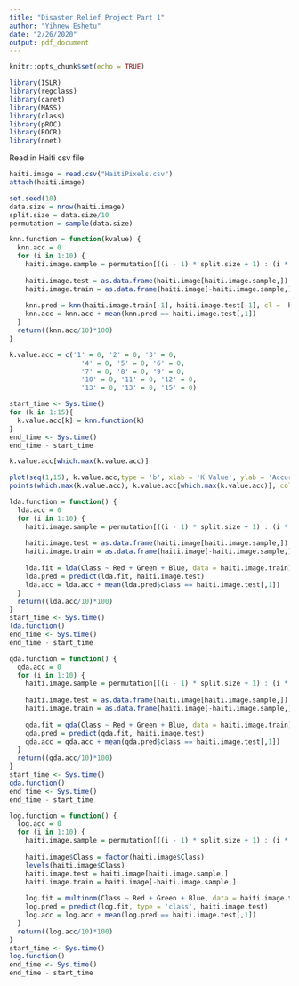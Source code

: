 ```yaml
---
title: "Disaster Relief Project Part 1"
author: "Yihnew Eshetu"
date: "2/26/2020"
output: pdf_document
---
```


```r
knitr::opts_chunk$set(echo = TRUE)
```

```r
library(ISLR)
library(regclass)
library(caret)
library(MASS)
library(class)
library(pROC)
library(ROCR)
library(nnet)
```

Read in Haiti csv file
```r
haiti.image = read.csv("HaitiPixels.csv")
attach(haiti.image)
```

```r
set.seed(10)
data.size = nrow(haiti.image)
split.size = data.size/10
permutation = sample(data.size)
```

```r
knn.function = function(kvalue) {
  knn.acc = 0
  for (i in 1:10) {
    haiti.image.sample = permutation[((i - 1) * split.size + 1) : (i * split.size)]
    
    haiti.image.test = as.data.frame(haiti.image[haiti.image.sample,])
    haiti.image.train = as.data.frame(haiti.image[-haiti.image.sample,])
    
    knn.pred = knn(haiti.image.train[-1], haiti.image.test[-1], cl =  haiti.image.train[,1], kvalue)
    knn.acc = knn.acc + mean(knn.pred == haiti.image.test[,1])
  }
  return((knn.acc/10)*100)
}

k.value.acc = c('1' = 0, '2' = 0, '3' = 0, 
                  '4' = 0, '5' = 0, '6' = 0, 
                  '7' = 0, '8' = 0, '9' = 0, 
                  '10' = 0, '11' = 0, '12' = 0,
                  '13' = 0, '13' = 0, '15' = 0)

start_time <- Sys.time()
for (k in 1:15){
  k.value.acc[k] = knn.function(k)
}
end_time <- Sys.time()
end_time - start_time

k.value.acc[which.max(k.value.acc)]

plot(seq(1,15), k.value.acc,type = 'b', xlab = 'K Value', ylab = 'Accuracy', main = paste0('K = ', which.max(k.value.acc)) )
points(which.max(k.value.acc), k.value.acc[which.max(k.value.acc)], col ='red', pch = 20)
```

```r
lda.function = function() {
  lda.acc = 0
  for (i in 1:10) {
    haiti.image.sample = permutation[((i - 1) * split.size + 1) : (i * split.size)]
    
    haiti.image.test = as.data.frame(haiti.image[haiti.image.sample,])
    haiti.image.train = as.data.frame(haiti.image[-haiti.image.sample,])
    
    lda.fit = lda(Class ~ Red + Green + Blue, data = haiti.image.train)
    lda.pred = predict(lda.fit, haiti.image.test)
    lda.acc = lda.acc + mean(lda.pred$class == haiti.image.test[,1])
  }
  return((lda.acc/10)*100)
}
start_time <- Sys.time()
lda.function()
end_time <- Sys.time()
end_time - start_time
```

```r
qda.function = function() {
  qda.acc = 0
  for (i in 1:10) {
    haiti.image.sample = permutation[((i - 1) * split.size + 1) : (i * split.size)]
    
    haiti.image.test = as.data.frame(haiti.image[haiti.image.sample,])
    haiti.image.train = as.data.frame(haiti.image[-haiti.image.sample,])
    
    qda.fit = qda(Class ~ Red + Green + Blue, data = haiti.image.train)
    qda.pred = predict(qda.fit, haiti.image.test)
    qda.acc = qda.acc + mean(qda.pred$class == haiti.image.test[,1])
  }
  return((qda.acc/10)*100)
}
start_time <- Sys.time()
qda.function()
end_time <- Sys.time()
end_time - start_time
```

```r
log.function = function() {
  log.acc = 0
  for (i in 1:10) {
    haiti.image.sample = permutation[((i - 1) * split.size + 1) : (i * split.size)]
    
    haiti.image$Class = factor(haiti.image$Class)
    levels(haiti.image$Class)
    haiti.image.test = haiti.image[haiti.image.sample,]
    haiti.image.train = haiti.image[-haiti.image.sample,]
    
    log.fit = multinom(Class ~ Red + Green + Blue, data = haiti.image.train, family = binomial)
    log.pred = predict(log.fit, type = 'class', haiti.image.test)
    log.acc = log.acc + mean(log.pred == haiti.image.test[,1])
  }
  return((log.acc/10)*100)
}
start_time <- Sys.time()
log.function()
end_time <- Sys.time()
end_time - start_time
```



